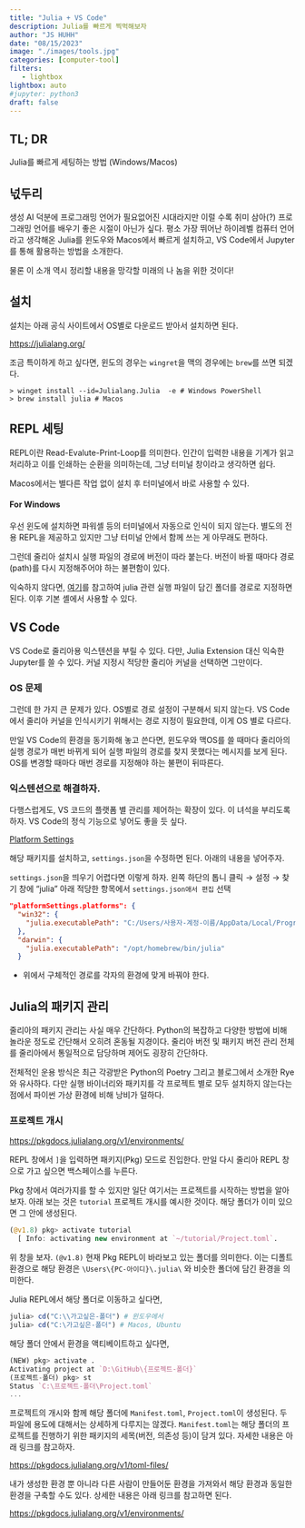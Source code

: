 ```yaml
---
title: "Julia + VS Code" 
description: Julia를 빠르게 찍먹해보자 
author: "JS HUHH"
date: "08/15/2023"
image: "./images/tools.jpg"
categories: [computer-tool]
filters:
   - lightbox
lightbox: auto
#jupyter: python3
draft: false
---
```


## TL; DR
Julia를 빠르게 세팅하는 방법 (Windows/Macos)

## 넋두리 
생성 AI 덕분에 프로그래밍 언어가 필요없어진 시대라지만 이럴 수록 취미 삼아(?) 프로그래밍 언어를 배우기 좋은 시절이 아닌가 싶다. 평소 가장 뛰어난 하이레벨 컴퓨터 언어라고 생각해온 Julia를 윈도우와 Macos에서 빠르게 설치하고, VS Code에서 Jupyter를 통해 활용하는 방법을 소개한다. 

물론 이 소개 역시 정리할 내용을 망각할 미래의 나 놈을 위한 것이다!  

## 설치 
설치는 아래 공식 사이트에서 OS별로 다운로드 받아서 설치하면 된다. 

<https://julialang.org/>

조금 특이하게 하고 싶다면, 윈도의 경우는 `wingret`을 맥의 경우에는 `brew`를 쓰면 되겠다. 

```shell
> winget install --id=Julialang.Julia  -e # Windows PowerShell
> brew install julia # Macos 
```

## REPL 세팅  

REPL이란 Read-Evalute-Print-Loop를 의미한다. 인간이 입력한 내용을 기계가 읽고 처리하고 이를 인쇄하는 순환을 의미하는데, 그냥 터미널 창이라고 생각하면 쉽다. 

Macos에서는 별다른 작업 없이 설치 후 터미널에서 바로 사용할 수 있다. 

#### For Windows 

우선 윈도에 설치하면 파워셸 등의 터미널에서 자동으로 인식이 되지 않는다. 별도의 전용 REPL을 제공하고 있지만 그냥 터미널 안에서 함께 쓰는 게 아무래도 편하다.

그런데 줄리아 설치시 실행 파일의 경로에 버전이 따라 붙는다. 버전이 바뀔 때마다 경로(path)를 다시 지정해주어야 하는 불편함이 있다. 

익숙하지 않다면, [여기](https://toopyo.tistory.com/entry/Windows-environment-variable-path-pathext)를 참고하여 julia 관련 실행 파일이 담긴 폴더를 경로로 지정하면 된다. 이후 기본 셸에서 사용할 수 있다. 

## VS Code

VS Code로 줄리아용 익스텐션을 부릴 수 있다. 다만, Julia Extension 대신 익숙한 Jupyter를 쓸 수 있다. 커널 지정시 적당한 줄리아 커널을 선택하면 그만이다. 

### OS 문제 

그런데 한 가지 큰 문제가 있다. OS별로 경로 설정이 구분해서 되지 않는다. VS Code에서 줄리아 커널을 인식시키기 위해서는 경로 지정이 필요한데, 이게 OS 별로 다르다. 

만일 VS Code의 환경을 동기화해 놓고 쓴다면, 윈도우와 맥OS를 쓸 때마다 줄리아의 실행 경로가 매번 바뀌게 되어 실행 파일의 경로를 찾지 못했다는 메시지를 보게 된다. OS를 변경할 때마다 매번 경로를 지정해야 하는 불편이 뒤따른다. 

### 익스텐션으로 해결하자. 

다행스럽게도, VS 코드의 플랫폼 별 관리를 제어하는 확장이 있다. 이 녀석을 부리도록 하자. VS Code의 정식 기능으로 넣어도 좋을 듯 싶다. 

[Platform Settings](https://marketplace.visualstudio.com/items?itemName=runarsf.platform-settings)

해당 패키지를 설치하고, `settings.json`을 수정하면 된다. 아래의 내용을 넣어주자. 

:::{.column-margin}
`settings.json`을 띄우기 어렵다면 이렇게 하자. 
왼쪽 하단의 톱니 클릭 &rarr; 설정 &rarr; 찾기 창에 "julia" 아래 적당한 항목에서 `settings.json애서 편집` 선택
:::

```json
"platformSettings.platforms": {
  "win32": {
    "julia.executablePath": "C:/Users/사용자-계정-이름/AppData/Local/Programs/Julia-1.9.2/bin/julia.exe"
  },
  "darwin": {
    "julia.executablePath": "/opt/homebrew/bin/julia"
  }
```

- 위에서 구체적인 경로를 각자의 환경에 맞게 바꿔야 한다. 

## Julia의 패키지 관리

줄리아의 패키지 관리는 사실 매우 간단하다. Python의 복잡하고 다양한 방법에 비해 놀라운 정도로 간단해서 오히려 혼동될 지경이다. 줄리아 버전 및 패키지 버전 관리 전체를 줄리아에서 통일적으로 담당하며 제어도 굉장히 간단하다.

전체적인 운용 방식은 최근 각광받은 Python의 Poetry 그리고 블로그에서 소개한 Rye와 유사하다. 다만 실행 바이너리와 패키지를 각 프로젝트 별로 모두 설치하지 않는다는 점에서 파이썬 가상 환경에 비해 낭비가 덜하다. 

### 프로젝트 개시 

<https://pkgdocs.julialang.org/v1/environments/>

REPL 창에서 `]`을 입력하면 패키지(Pkg) 모드로 진입한다. 만일 다시 줄리아 REPL 창으로 가고 싶으면 백스페이스를 누른다. 

Pkg 창에서 여러가지를 할 수 있지만 일단 여기서는 프로젝트를 시작하는 방법을 알아보자. 아래 보는 것은 `tutorial` 프로젝트 개시를 예시한 것이다. 해당 폴더가 이미 있으면 그 안에 생성된다. 
```julia
(@v1.8) pkg> activate tutorial
  [ Info: activating new environment at `~/tutorial/Project.toml`.
```

위 창을 보자. `(@v1.8)` 현재 Pkg REPL이 바라보고 있는 폴더를 의미한다. 이는 디폴트 환경으로 해당 환경은 `\Users\{PC-아이디}\.julia\` 와 비슷한 폴더에 담긴 환경을 의미한다.

Julia REPL에서 해당 폴더로 이동하고 싶다면,
```julia
julia> cd("C:\\가고싶은-폴더") # 윈도우에서 
julia> cd("C:\가고싶은-폴더") # Macos, Ubuntu 
```
해당 폴더 안에서 환경을 액티베이트하고 싶다면,
```julia
(NEW) pkg> activate .
Activating project at `D:\GitHub\{프로젝트-폴더}`
(프로젝트-폴더) pkg> st
Status `C:\프로젝트-폴더\Project.toml`
...
```

프로젝트의 개시와 함께 해당 폴더에 `Manifest.toml`, `Project.toml`이 생성된다. 두 파일에 용도에 대해서는 상세하게 다루지는 않겠다. `Manifest.toml`는 해당 폴더의 프로젝트를 진행하기 위한 패키지의 세목(버전, 의존성 등)이 담겨 있다. 자세한 내용은 아래 링크를 참고하자. 

<https://pkgdocs.julialang.org/v1/toml-files/>

내가 생성한 환경 뿐 아니라 다른 사람이 만들어둔 환경을 가져와서 해당 환경과 동일한 환경을 구축할 수도 있다. 상세한 내용은 아래 링크를 참고하면 된다. 

<https://pkgdocs.julialang.org/v1/environments/>